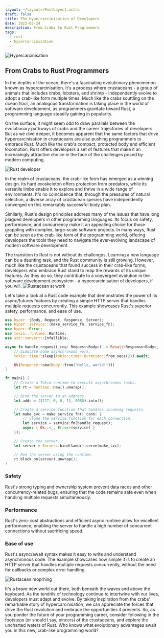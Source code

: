 ```yaml
---
layout: ~/layouts/PostLayout.astro
draft: false
title: The Hypercarcinisation of Developers
date: 2023-03-24
description: From Crabs to Rust Programmers
tags:
  - rust
  - hypercarcinisation
---
```

![Hypercarcinisation](/assets/post/hypercarcinisation-in-rust/rustacean2.webp)
  
## From Crabs to Rust Programmers
In the depths of the ocean, there's a fascinating evolutionary phenomenon known as hypercarcinisation. It's a process where crustaceans - a group of animals that includes crabs, lobsters, and shrimp - independently evolve to adopt a crab-like form multiple times. Much like the crabs scuttling on the ocean floor, an analogous transformation is taking place in the world of software development, as programmers gravitate toward Rust, a programming language steadily gaining in popularity.
  
On the surface, it might seem odd to draw parallels between the evolutionary pathways of crabs and the career trajectories of developers. But as we dive deeper, it becomes apparent that the same factors that drive hypercarcinisation in crustaceans are also pushing programmers to embrace Rust. Much like the crab's compact, protected body and efficient locomotion, Rust offers developers a set of features that make it an increasingly attractive choice in the face of the challenges posed by modern computing.
  
![Rust developer](/assets/post/hypercarcinisation-in-rust/rustacean.webp)
  
In the realm of crustaceans, the crab-like form has emerged as a winning design. Its hard exoskeleton offers protection from predators, while its versatile limbs enable it to explore and thrive in a wide range of environments. It's no coincidence that, through the pressures of natural selection, a diverse array of crustacean species have independently converged on this remarkably successful body plan.
  
Similarly, Rust's design principles address many of the issues that have long plagued developers in other programming languages. Its focus on safety, performance, and concurrency make it an appealing choice for those grappling with complex, large-scale software projects. In many ways, Rust can be seen as the crab-like form of the programming world, offering developers the tools they need to navigate the ever-evolving landscape of modern software development.
  
The transition to Rust is not without its challenges. Learning a new language can be a daunting task, and the Rust community is still growing. However, much like the crustaceans that found success in their crab-like forms, developers who embrace Rust stand to reap the rewards of its unique features. As they do so, they contribute to a convergent evolution in the software development ecosystem - a hypercarcinisation of developers, if you will.
![Rustacean at work](/assets/post/hypercarcinisation-in-rust/rustacean4.webp)
  
Let's take a look at a Rust code example that demonstrates the power of its async/futures features by creating a simple HTTP server that handles multiple requests concurrently. This example showcases Rust's superior safety, performance, and ease of use.  
```rust
use hyper::{Body, Request, Response, Server};
use hyper::service::{make_service_fn, service_fn};
use hyper::Error;
use tokio::runtime::Runtime;
use std::convert::Infallible;

async fn handle_request(_req: Request<Body>) -> Result<Response<Body>, Infallible> {
    // Simulate some asynchronous work.
    tokio::time::sleep(tokio::time::Duration::from_secs(2)).await;

    Ok(Response::new(Body::from("Hello, world!")))
}

fn main() {
    // Create a Tokio runtime to execute asynchronous tasks.
    let rt = Runtime::new().unwrap();

    // Bind the server to an address.
    let addr = ([127, 0, 0, 1], 8080).into();

    // Create a service function that handles incoming requests.
    let make_svc = make_service_fn(|_conn| {
        // Clone the service function for each connection.
        let service = service_fn(handle_request);
        async { Ok::<_, Error>(service) }
    });

    // Create the server.
    let server = Server::bind(&addr).serve(make_svc);

    // Run the server using the runtime.
    rt.block_on(server).unwrap();
}
```
### Safety
Rust's strong typing and ownership system prevent data races and other concurrency-related bugs, ensuring that the code remains safe even when handling multiple requests simultaneously.  
### Performance
Rust's zero-cost abstractions and efficient async runtime allow for excellent performance, enabling the server to handle a high number of concurrent connections without sacrificing speed.  
### Ease of use
Rust's async/await syntax makes it easy to write and understand asynchronous code. The example showcases how simple it is to create an HTTP server that handles multiple requests concurrently, without the need for callbacks or complex error handling.  
  
![Rustacean moprhing](/assets/post/hypercarcinisation-in-rust/rustacean3.webp)
  
It's a brave new world out there, both beneath the waves and above the keyboard. As the tendrils of technology continue to intertwine with our lives, developers must adapt and evolve. By taking inspiration from the crabs' remarkable story of hypercarcinisation, we can appreciate the forces that drive the Rust revolution and embrace the opportunities it presents. So, as you ponder the future of your programming career, consider following in the footsteps (or should I say, pincers) of the crustaceans, and explore the uncharted waters of Rust. Who knows what evolutionary advantages await you in this new, crab-like programming world?
